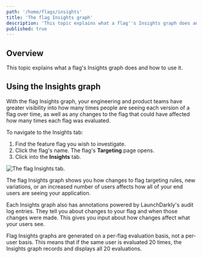 ```yaml
---
path: '/home/flags/insights'
title: 'The flag Insights graph'
description: 'This topic explains what a flag''s Insights graph does and how to use it.'
published: true
---
```


## Overview

This topic explains what a flag's Insights graph does and how to use it.

## Using the Insights graph

With the flag Insights graph, your engineering and product teams have greater visibility into how many times people are seeing each version of a flag over time, as well as any changes to the flag that could have affected how many times each flag was evaluated.

To navigate to the Insights tab:

1. Find the feature flag you wish to investigate.
2. Click the flag's name. The flag's **Targeting** page opens.
3. Click into the **Insights** tab.

![The flag Insights tab.](../../images/flag-insights.png)

The flag Insights graph shows you how changes to flag targeting rules, new variations, or an increased number of users affects how all of your end users are seeing your application.

Each Insights graph also has annotations powered by LaunchDarkly's audit log entries. They tell you about changes to your flag and when those changes were made. This gives you input about how changes affect what your users see.

Flag Insights graphs are generated on a per-flag evaluation basis, not a per-user basis. This means that if the same user is evaluated 20 times, the Insights graph records and displays all 20 evaluations.

